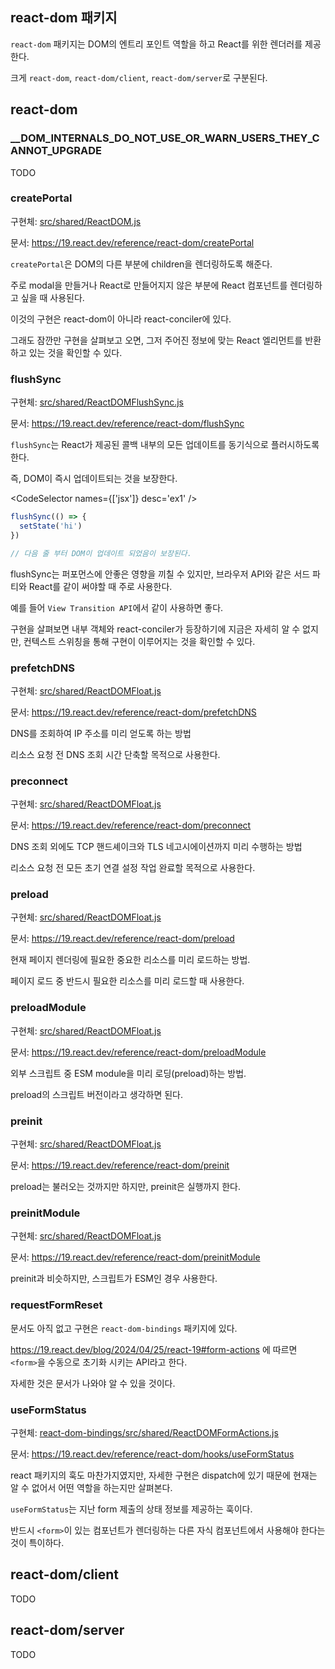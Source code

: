 
## react-dom 패키지

`react-dom` 패키지는 DOM의 엔트리 포인트 역할을 하고 React를 위한 렌더러를 제공한다.

크게 `react-dom`, `react-dom/client`, `react-dom/server`로 구분된다.

## react-dom

### \_\_DOM_INTERNALS_DO_NOT_USE_OR_WARN_USERS_THEY_CANNOT_UPGRADE

TODO

### createPortal

구현체: [src/shared/ReactDOM.js](https://github.com/facebook/react/blob/main/packages/react-dom/src/shared/ReactDOM.js)

문서: https://19.react.dev/reference/react-dom/createPortal

`createPortal`은 DOM의 다른 부분에 children을 렌더링하도록 해준다.

주로 modal을 만들거나 React로 만들어지지 않은 부분에 React 컴포넌트를 렌더링하고 싶을 때 사용된다.

이것의 구현은 react-dom이 아니라 react-conciler에 있다.

그래도 잠깐만 구현을 살펴보고 오면, 그저 주어진 정보에 맞는 React 엘리먼트를 반환하고 있는 것을 확인할 수 있다.

### flushSync

구현체: [src/shared/ReactDOMFlushSync.js](https://github.com/facebook/react/blob/main/packages/react-dom/src/shared/ReactDOMFlushSync.js)

문서: https://19.react.dev/reference/react-dom/flushSync

`flushSync`는 React가 제공된 콜백 내부의 모든 업데이트를 동기식으로 플러시하도록 한다.

즉, DOM이 즉시 업데이트되는 것을 보장한다.

<CodeSelector names={['jsx']} desc='ex1' />

```jsx
flushSync(() => {
  setState('hi')
})

// 다음 줄 부터 DOM이 업데이트 되었음이 보장된다.
```

flushSync는 퍼포먼스에 안좋은 영향을 끼칠 수 있지만, 브라우저 API와 같은 서드 파티와 React를 같이 써야할 때 주로 사용한다.

예를 들어 `View Transition API`에서 같이 사용하면 좋다.

구현을 살펴보면 내부 객체와 react-conciler가 등장하기에 지금은 자세히 알 수 없지만, 컨텍스트 스위칭을 통해 구현이 이루어지는 것을 확인할 수 있다.

### prefetchDNS

구현체: [src/shared/ReactDOMFloat.js](https://github.com/facebook/react/blob/main/packages/react-dom/src/shared/ReactDOMFloat.js)

문서: https://19.react.dev/reference/react-dom/prefetchDNS

DNS를 조회하여 IP 주소를 미리 얻도록 하는 방법

리소스 요청 전 DNS 조회 시간 단축할 목적으로 사용한다.

### preconnect

구현체: [src/shared/ReactDOMFloat.js](https://github.com/facebook/react/blob/main/packages/react-dom/src/shared/ReactDOMFloat.js)

문서: https://19.react.dev/reference/react-dom/preconnect

DNS 조회 외에도 TCP 핸드셰이크와 TLS 네고시에이션까지 미리 수행하는 방법

리소스 요청 전 모든 초기 연결 설정 작업 완료할 목적으로 사용한다.

### preload

구현체: [src/shared/ReactDOMFloat.js](https://github.com/facebook/react/blob/main/packages/react-dom/src/shared/ReactDOMFloat.js)

문서: https://19.react.dev/reference/react-dom/preload

현재 페이지 렌더링에 필요한 중요한 리소스를 미리 로드하는 방법.

페이지 로드 중 반드시 필요한 리소스를 미리 로드할 때 사용한다.

### preloadModule

구현체: [src/shared/ReactDOMFloat.js](https://github.com/facebook/react/blob/main/packages/react-dom/src/shared/ReactDOMFloat.js)

문서: https://19.react.dev/reference/react-dom/preloadModule

외부 스크립트 중 ESM module을 미리 로딩(preload)하는 방법.

preload의 스크립트 버전이라고 생각하면 된다.

### preinit

구현체: [src/shared/ReactDOMFloat.js](https://github.com/facebook/react/blob/main/packages/react-dom/src/shared/ReactDOMFloat.js)

문서: https://19.react.dev/reference/react-dom/preinit

preload는 불러오는 것까지만 하지만, preinit은 실행까지 한다.

### preinitModule

구현체: [src/shared/ReactDOMFloat.js](https://github.com/facebook/react/blob/main/packages/react-dom/src/shared/ReactDOMFloat.js)

문서: https://19.react.dev/reference/react-dom/preinitModule

preinit과 비슷하지만, 스크립트가 ESM인 경우 사용한다.

### requestFormReset

문서도 아직 없고 구현은 `react-dom-bindings` 패키지에 있다.

https://19.react.dev/blog/2024/04/25/react-19#form-actions 에 따르면 `<form>`을 수동으로 초기화 시키는 API라고 한다.

자세한 것은 문서가 나와야 알 수 있을 것이다.

### useFormStatus

구현체: [react-dom-bindings/src/shared/ReactDOMFormActions.js](https://github.com/facebook/react/blob/main/packages/react-dom-bindings/src/shared/ReactDOMFormActions.js)

문서: https://19.react.dev/reference/react-dom/hooks/useFormStatus

react 패키지의 훅도 마찬가지였지만, 자세한 구현은 dispatch에 있기 때문에 현재는 알 수 없어서 어떤 역할을 하는지만 살펴본다.

`useFormStatus`는 지난 form 제출의 상태 정보를 제공하는 훅이다.

반드시 `<form>`이 있는 컴포넌트가 렌더링하는 다른 자식 컴포넌트에서 사용해야 한다는 것이 특이하다.

## react-dom/client

TODO

## react-dom/server

TODO
